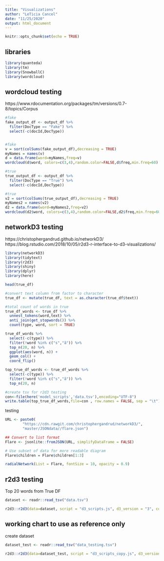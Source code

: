 ```yaml
---
title: "Visualizations"
author: "LeTicia Cancel"
date: "11/25/2020"
output: html_document
---
```


```r
knitr::opts_chunk$set(echo = TRUE)
```

## libraries
```r
library(quanteda)
library(tm)
library(SnowballC)
library(wordcloud)
```

## wordcloud testing

https://www.rdocumentation.org/packages/tm/versions/0.7-8/topics/Corpus 

```r
#fake
fake_output_df <- output_df %>%
  filter(DocType == "Fake") %>%
  select(-c(docId,DocType))


#fake
v = sort(colSums(fake_output_df),decreasing = TRUE)
myNames = names(v)
d = data.frame(word=myNames,freq=v)
wordcloud(d$word, colors=c(3,4),random.color=FALSE,d$freq,min.freq=60)

#true
true_output_df <- output_df %>%
  filter(DocType == "True") %>%
  select(-c(docId,DocType))

#true
v2 = sort(colSums(true_output_df),decreasing = TRUE)
myNames2 = names(v2)
d2 = data.frame(word=myNames2,freq=v2)
wordcloud(d2$word, colors=c(3,4),random.color=FALSE,d2$freq,min.freq=60)
```

## networkD3 testing

https://christophergandrud.github.io/networkD3/
https://blog.rstudio.com/2018/10/05/r2d3-r-interface-to-d3-visualizations/

```r
library(networkD3)
library(tidytext)
library(r2d3)
library(shiny)
library(dplyr)
library(here)

head(true_df)

#convert text column from factor to character 
true_df <- mutate(true_df, text = as.character(true_df$text))

#total count of words in true
true_df_words <- true_df %>%
  unnest_tokens(word,text) %>%
  anti_join(get_stopwords()) %>%
  count(type, word, sort = TRUE)

true_df_words %>%
  select(-c(type)) %>%
  filter(!word %in% c("s","â")) %>%
  top_n(20, n) %>%
  ggplot(aes(word, n)) +
  geom_col() + 
  coord_flip()

top_true_df_words <- true_df_words %>%
  select(-c(type)) %>%
  filter(!word %in% c("s","â")) %>%
  top_n(20, n)

#create tsv for r2d3 testing
con<-file(here('model_scripts','data.tsv'),encoding="UTF-8")
write.table(top_true_df_words,file=con , row.names = FALSE, sep = "\t")
```

testing
```r
URL <- paste0(
        "https://cdn.rawgit.com/christophergandrud/networkD3/",
        "master/JSONdata//flare.json")

## Convert to list format
Flare <- jsonlite::fromJSON(URL, simplifyDataFrame = FALSE)

# Use subset of data for more readable diagram
Flare$children = Flare$children[1:3]

radialNetwork(List = Flare, fontSize = 10, opacity = 0.9)
```

## r2d3 testing

Top 20 words from True DF
```r
dataset <- readr::read_tsv("data.tsv")
```

```r
r2d3::r2d3(data=dataset, script = "d3_scripts.js", d3_version = "3", container = "div")
```






## working chart to use as reference only 
create dataset 
```r
dataset_test <- readr::read_tsv("data_testing.tsv")
```

```r
r2d3::r2d3(data=dataset_test, script = "d3_scripts_copy.js", d3_version = "3", container = "div")
```

